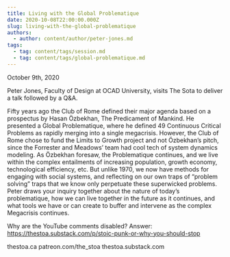 ```yaml
---
title: Living with the Global Problematique
date: 2020-10-08T22:00:00.000Z
slug: living-with-the-global-problematique
authors:
  - author: content/author/peter-jones.md
tags:
  - tag: content/tags/session.md
  - tag: content/tags/global-problematique.md
---
```


October 9th, 2020

Peter Jones, Faculty of Design at OCAD University, visits The Sota to deliver a talk followed by a Q&A.

Fifty years ago the Club of Rome defined their major agenda based on a prospectus by Hasan Özbekhan, The Predicament of Mankind. He presented a Global Problematique, where he defined 49 Continuous Critical Problems as rapidly merging into a single megacrisis. However, the Club of Rome chose to fund the Limits to Growth project and not Özbekhan’s pitch, since the Forrester and Meadows’ team had cool tech of system dynamics modeling. As Özbekhan foresaw, the Problematique continues, and we live within the complex entailments of increasing population, growth economy, technological efficiency, etc. But unlike 1970, we now have methods for engaging with social systems, and reflecting on our own traps of “problem solving” traps that we know only perpetuate these superwicked problems. Peter draws your inquiry together about the nature of today’s problematique, how we can live together in the future as it continues, and what tools we have or can create to buffer and intervene as the complex Megacrisis continues.

Why are the YouTube comments disabled? Answer: https://thestoa.substack.com/p/stoic-punk-or-why-you-should-stop

thestoa.ca
patreon.com/the_stoa
thestoa.substack.com
